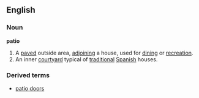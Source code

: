 ==English==
===Noun===
'''patio'''
#A [[pave]]d outside area, [[adjoin]]ing a house, used for [[dine|dining]] or [[recreation]].
#An inner [[courtyard]] typical of [[traditional]] [[Spanish]] houses.
===Derived terms===
*[[patio door]]s